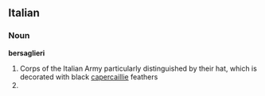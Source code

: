 ==Italian==

===Noun===
'''bersaglieri''' {{m}}

# Corps of the Italian Army particularly distinguished by their hat, which is decorated with black [[capercaillie]] feathers  
# {{plural of|[[bersagliere]]|lang=Italian}}